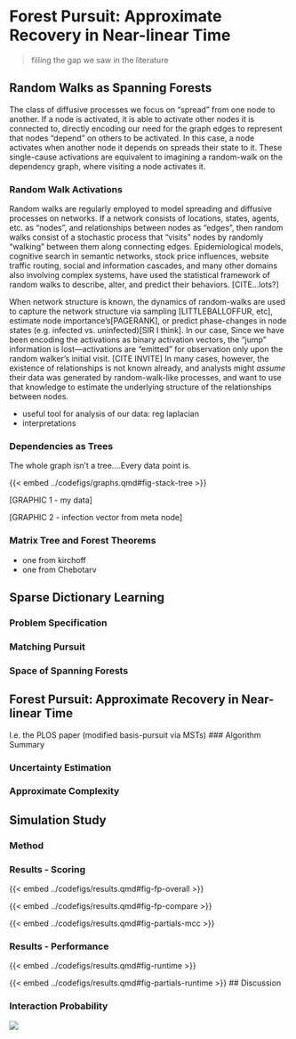 # Forest Pursuit: Approximate Recovery in Near-linear Time 

> filling the gap we saw in the literature


## Random Walks as Spanning Forests 

The class of diffusive processes we focus on "spread" from one node to another.
If a node is activated, it is able to activate other nodes it is connected to, directly encoding our need for the graph edges to represent that nodes "depend" on others to be activated.
In this case, a node activates when another node it depends on spreads their state to it.
These single-cause activations are equivalent to imagining a random-walk on the dependency graph, where visiting a node activates it.

### Random Walk Activations 
Random walks are regularly employed to model spreading and diffusive processes on networks.
If a network consists of locations, states, agents, etc. as "nodes", and relationships between nodes as "edges", then random walks consist of a stochastic process that "visits" nodes by randomly "walking" between them along connecting edges.
Epidemiological models, cognitive search in semantic networks, stock price influences, website traffic routing, social and information cascades, and many other domains also involving complex systems, have used the statistical framework of random walks to describe, alter, and predict their behaviors. [CITE...lots?]

When network structure is known, the dynamics of random-walks are used to capture the network structure via sampling [LITTLEBALLOFFUR, etc], estimate node importance's[PAGERANK], or predict phase-changes in node states (e.g. infected vs. uninfected)[SIR I think].
In our case, Since we have been encoding the activations as binary activation vectors, the "jump" information is lost---activations are "emitted" for observation only upon the random walker's initial visit. [CITE INVITE]
In many cases, however, the existence of relationships is not known already, and analysts might *assume* their data was generated by random-walk-like processes, and want to use that knowledge to estimate the underlying structure of the relationships between nodes.


- useful tool for analysis of our data: reg laplacian
- interpretations 

### Dependencies as Trees
The whole graph isn't a tree....Every data point is.


{{< embed ../codefigs/graphs.qmd#fig-stack-tree >}}


[GRAPHIC 1 - my data]

[GRAPHIC 2 - infection vector from meta node]




### Matrix Tree and Forest Theorems 

- one from kirchoff
- one from Chebotarv



## Sparse Dictionary Learning

### Problem Specification

### Matching Pursuit

### Space of Spanning Forests

## Forest Pursuit: Approximate Recovery in Near-linear Time {#sec-FP}

I.e. the PLOS paper (modified basis-pursuit via MSTs)
### Algorithm Summary

### Uncertainty Estimation 

### Approximate Complexity

## Simulation Study {#sec-FP-experiments}

### Method

### Results - Scoring

{{< embed ../codefigs/results.qmd#fig-fp-overall >}}

{{< embed ../codefigs/results.qmd#fig-fp-compare >}}

{{< embed ../codefigs/results.qmd#fig-partials-mcc >}}

### Results - Performance

{{< embed ../codefigs/results.qmd#fig-runtime >}}

{{< embed ../codefigs/results.qmd#fig-partials-runtime >}}
## Discussion


### Interaction Probability

![](../images/PR.svg)
